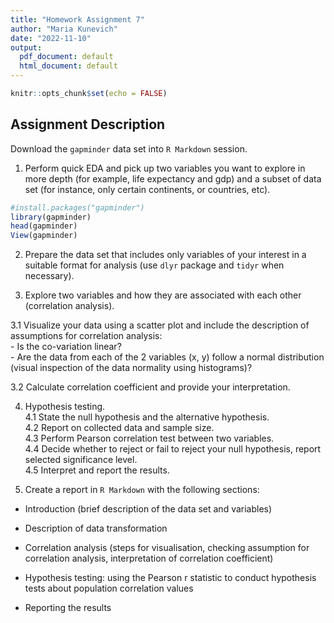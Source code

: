 ```yaml
---
title: "Homework Assignment 7"
author: "Maria Kunevich"
date: "2022-11-10"
output:
  pdf_document: default
  html_document: default
---
```


```r
knitr::opts_chunk$set(echo = FALSE)
```

## Assignment Description

Download the `gapminder` data set into `R Markdown` session.  

1. Perform quick EDA and pick up two variables you want to explore in more depth (for example, life expectancy and gdp) and a subset of data set (for instance, only certain continents, or countries, etc).

```r
#install.packages("gapminder")
library(gapminder)
head(gapminder)
View(gapminder)
```
2. Prepare the data set that includes only variables of your interest in a suitable format for analysis (use `dlyr` package and `tidyr` when necessary).

3. Explore two variables and how they are associated with each other (correlation analysis).   
  
3.1 Visualize your data using a scatter plot and include the description of assumptions for correlation analysis:  
- Is the co-variation linear?  
- Are the data from each of the 2 variables (x, y) follow a normal distribution (visual inspection of the data normality using histograms)?  
  
3.2 Calculate correlation coefficient and provide your interpretation.  
  
4. Hypothesis testing.   
4.1 State the null hypothesis and the alternative hypothesis.   
4.2 Report on collected data and sample size.  
4.3 Perform Pearson correlation test between two variables.  
4.4 Decide whether to reject or fail to reject your null hypothesis, report selected significance level.  
4.5 Interpret and report the results.  

5. Create a report in `R Markdown` with the following sections:  

- Introduction (brief description of the data set and variables)  

- Description of data transformation  

- Correlation analysis (steps for visualisation, checking assumption for correlation analysis, interpretation of correlation coefficient)

- Hypothesis testing: using the Pearson r statistic to conduct hypothesis tests about population correlation values

- Reporting the results  
